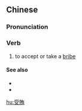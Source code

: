 {{also|受贿}}
==Chinese==
{{zh-forms|s=受贿}}

===Pronunciation===
{{zh-pron
|m=shòuhuì
|c=sau6 kui2
|mn=qz:siǔ-hóe/xm,zz:siū-hóe
|cat=v
}}

===Verb===
{{zh-verb}}

# to accept or take a [[bribe]]

====See also====
* {{zh-l|賄賂}}
* {{zh-l|行賄}}

[[hu:受賄]]